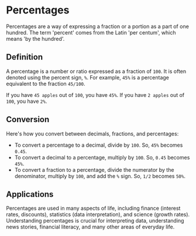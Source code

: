 # Percentages

Percentages are a way of expressing a fraction or a portion as a part of one hundred. The term 'percent' comes from the Latin 'per centum', which means 'by the hundred'. 

## Definition

A percentage is a number or ratio expressed as a fraction of `100`. It is often denoted using the percent sign, `%`. For example, `45%` is a percentage equivalent to the fraction `45/100`. 

If you have `45 apples` out of `100`, you have `45%`. If you have `2 apples` out of `100`, you have `2%`.

## Conversion

Here's how you convert between decimals, fractions, and percentages:

- To convert a percentage to a decimal, divide by `100`. So, `45%` becomes `0.45`.
- To convert a decimal to a percentage, multiply by `100`. So, `0.45` becomes `45%`.
- To convert a fraction to a percentage, divide the numerator by the denominator, multiply by `100`, and add the `%` sign. So, `1/2` becomes `50%`.

## Applications

Percentages are used in many aspects of life, including finance (interest rates, discounts), statistics (data interpretation), and science (growth rates). Understanding percentages is crucial for interpreting data, understanding news stories, financial literacy, and many other areas of everyday life.

